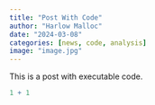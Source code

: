 ```yaml
---
title: "Post With Code"
author: "Harlow Malloc"
date: "2024-03-08"
categories: [news, code, analysis]
image: "image.jpg"
---
```


This is a post with executable code.

```r
1 + 1
```
